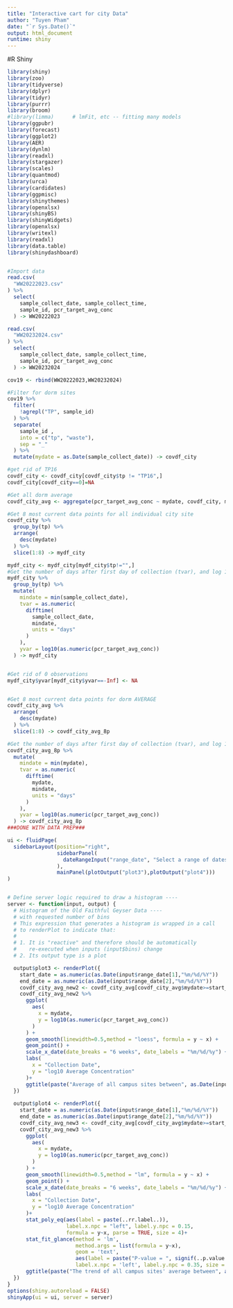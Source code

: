 ```yaml
---
title: "Interactive cart for city Data"
author: "Tuyen Pham"
date: "`r Sys.Date()`"
output: html_document
runtime: shiny
---
```



#R Shiny
```r
library(shiny)
library(zoo)
library(tidyverse)
library(dplyr)
library(tidyr)
library(purrr)
library(broom)
#library(limma)      # lmFit, etc -- fitting many models
library(ggpubr)
library(forecast)
library(ggplot2)
library(AER)
library(dynlm)
library(readxl)
library(stargazer)
library(scales)
library(quantmod)
library(urca)
library(cardidates)
library(ggpmisc)
library(shinythemes)
library(openxlsx)
library(shinyBS)
library(shinyWidgets)
library(openxlsx)
library(writexl)
library(readxl)
library(data.table)
library(shinydashboard)


#Import data
read.csv(
  "WW20222023.csv"
) %>%
  select(
    sample_collect_date, sample_collect_time,
    sample_id, pcr_target_avg_conc
  ) -> WW20222023

read.csv(
  "WW20232024.csv"
) %>%
  select(
    sample_collect_date, sample_collect_time,
    sample_id, pcr_target_avg_conc
  ) -> WW20232024

cov19 <- rbind(WW20222023,WW20232024)

#Filter for dorm sites
cov19 %>%
  filter(
    !agrepl("TP", sample_id)
  ) %>%
  separate(
    sample_id ,
    into = c("tp", "waste"),
    sep = "_"
  ) %>%
  mutate(mydate = as.Date(sample_collect_date)) -> covdf_city

#get rid of TP16
covdf_city <- covdf_city[covdf_city$tp != "TP16",]
covdf_city[covdf_city==0]=NA

#Get all dorm average
covdf_city_avg <- aggregate(pcr_target_avg_conc ~ mydate, covdf_city, mean)

#Get 8 most current data points for all individual city site
covdf_city %>%
  group_by(tp) %>%
  arrange(
    desc(mydate)
  ) %>%
  slice(1:8) -> mydf_city

mydf_city <- mydf_city[mydf_city$tp!="",]
#Get the number of days after first day of collection (tvar), and log 10 of ww concentration (yvar)
mydf_city %>%
  group_by(tp) %>%
  mutate(
    mindate = min(sample_collect_date),
    tvar = as.numeric(
      difftime(
        sample_collect_date,
        mindate,
        units = "days"
      )
    ),
    yvar = log10(as.numeric(pcr_target_avg_conc))
  ) -> mydf_city


#Get rid of 0 observations
mydf_city$yvar[mydf_city$yvar==-Inf] <- NA


#Get 8 most current data points for dorm AVERAGE
covdf_city_avg %>%
  arrange(
    desc(mydate)
  ) %>%
  slice(1:8) -> covdf_city_avg_8p

#Get the number of days after first day of collection (tvar), and log 10 of ww concentrtion (yvar)
covdf_city_avg_8p %>%
  mutate(
    mindate = min(mydate),
    tvar = as.numeric(
      difftime(
        mydate,
        mindate,
        units = "days"
      )
    ),
    yvar = log10(as.numeric(pcr_target_avg_conc))
  ) -> covdf_city_avg_8p
###DONE WITH DATA PREP###
```

```r

ui <- fluidPage(
  sidebarLayout(position="right",
                sidebarPanel(
                  dateRangeInput("range_date", "Select a range of dates to view data and trend between the range", start=min(covdf_city_avg$mydate), end=max(covdf_city_avg$mydate), min=min(covdf_city_avg$mydate), max=max(covdf_city_avg$mydate),format="mm/dd/yyyy")
                ),
                mainPanel(plotOutput("plot3"),plotOutput("plot4")))
)


# Define server logic required to draw a histogram ----
server <- function(input, output) {
  # Histogram of the Old Faithful Geyser Data ----
  # with requested number of bins
  # This expression that generates a histogram is wrapped in a call
  # to renderPlot to indicate that:
  #
  # 1. It is "reactive" and therefore should be automatically
  #    re-executed when inputs (input$bins) change
  # 2. Its output type is a plot

  output$plot3 <- renderPlot({
    start_date = as.numeric(as.Date(input$range_date[1],"%m/%d/%Y"))
    end_date = as.numeric(as.Date(input$range_date[2],"%m/%d/%Y"))
    covdf_city_avg_new2 <- covdf_city_avg[covdf_city_avg$mydate>=start_date & covdf_city_avg$mydate<=end_date,]
    covdf_city_avg_new2 %>%  
      ggplot(
        aes(
          x = mydate,
          y = log10(as.numeric(pcr_target_avg_conc))
        )
      ) +
      geom_smooth(linewidth=0.5,method = "loess", formula = y ~ x) +
      geom_point() +
      scale_x_date(date_breaks = "6 weeks", date_labels = "%m/%d/%y") +
      labs(
        x = "Collection Date",
        y = "log10 Average Concentration"
      )+
      ggtitle(paste("Average of all campus sites between", as.Date(input$range_date[1],"%m/%d/%Y"), "and", as.Date(input$range_date[2],"%m/%d/%Y")))
  })
  
  output$plot4 <- renderPlot({
    start_date = as.numeric(as.Date(input$range_date[1],"%m/%d/%Y"))
    end_date = as.numeric(as.Date(input$range_date[2],"%m/%d/%Y"))
    covdf_city_avg_new3 <- covdf_city_avg[covdf_city_avg$mydate>=start_date & covdf_city_avg$mydate<=end_date,]
    covdf_city_avg_new3 %>%  
      ggplot(
        aes(
          x = mydate,
          y = log10(as.numeric(pcr_target_avg_conc))
        )
      ) +
      geom_smooth(linewidth=0.5,method = "lm", formula = y ~ x) +
      geom_point() +
      scale_x_date(date_breaks = "6 weeks", date_labels = "%m/%d/%y") +
      labs(
        x = "Collection Date",
        y = "log10 Average Concentration"
      )+
      stat_poly_eq(aes(label = paste(..rr.label..)), 
                   label.x.npc = "left", label.y.npc = 0.15,
                   formula = y~x, parse = TRUE, size = 4)+
      stat_fit_glance(method = 'lm',
                      method.args = list(formula = y~x),
                      geom = 'text',
                      aes(label = paste("P-value = ", signif(..p.value.., digits = 3), sep = "")),
                      label.x.npc = 'left', label.y.npc = 0.35, size = 4)+
      ggtitle(paste("The trend of all campus sites' average between", as.Date(input$range_date[1],"%m/%d/%Y"), "and", as.Date(input$range_date[2],"%m/%d/%Y")))
  })
}
options(shiny.autoreload = FALSE)
shinyApp(ui = ui, server = server)
```




